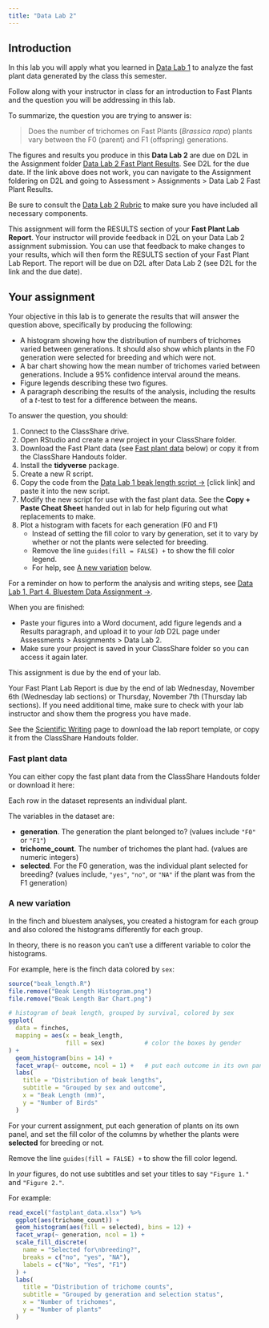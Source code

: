```yaml
---
title: "Data Lab 2"
---
```


## Introduction

In this lab you will apply what you learned in [Data Lab 1](lab1.html) to analyze the fast plant data generated by the class this semester.

Follow along with your instructor in class for an introduction to Fast Plants and the question you will be addressing in this lab.

To summarize, the question you are trying to answer is:

<blockquote class="text-success">Does the number of trichomes on Fast Plants (<i>Brassica rapa</i>) plants vary between the F0 (parent) and F1 (offspring) generations.</blockquote>

The figures and results you produce in this **Data Lab 2** are due on D2L in the Assignment folder [Data Lab 2 Fast Plant Results](https://mnstate.learn.minnstate.edu/d2l/le/content/5076831/viewContent/45750038/View). See D2L for the due date. If the link above does not work, you can navigate to the Assignment foldering on D2L and going to Assessment > Assignments > Data Lab 2 Fast Plant Results.

Be sure to consult the [Data Lab 2 Rubric](https://mnstate.learn.minnstate.edu/d2l/le/content/5076831/viewContent/45749771/View) to make sure you have included all necessary components.


This assignment will form the RESULTS section of your **Fast Plant Lab Report**. Your instructor will provide feedback in D2L on your Data Lab 2 assignment submission. You can use that feedback to make changes to your results, which will then form the RESULTS section of your Fast Plant Lab Report. The report will be due on D2L after Data Lab 2 (see D2L for the link and the due date).


## Your assignment

Your objective in this lab is to generate the results that will answer the question above, specifically by producing the following:

- A histogram showing how the distribution of numbers of trichomes varied between generations. It should also show which plants in the F0 generation were selected for breeding and which were not.
- A bar chart showing how the mean number of trichomes varied between generations. Include a 95% confidence interval around the means.
- Figure legends describing these two figures.
- A paragraph describing the results of the analysis, including the results of a *t*-test to test for a difference between the means.

To answer the question, you should:

1. Connect to the ClassShare drive.
2. Open RStudio and create a new project in your ClassShare folder.
3. Download the Fast Plant data (see [Fast plant data] below) or copy it from the ClassShare Handouts folder.
4. Install the **tidyverse** package.
5. Create a new R script.
6. Copy the code from the [Data Lab 1 beak length script  &rarr;](lab1_beak_length_script.html) [click link] and paste it into the new script.
7. Modify the new script for use with the fast plant data. See the **Copy + Paste Cheat Sheet** handed out in lab for help figuring out what replacements to make.
8. Plot a histogram with facets for each generation (F0 and F1)
    - Instead of setting the fill color to vary by generation, set it to vary by whether or not the plants were selected for breeding.
    - Remove the line `guides(fill = FALSE) +` to show the fill color legend.
    - For help, see [A new variation] below.

For a reminder on how to perform the analysis and writing steps, see [Data Lab 1, Part 4. Bluestem Data Assignment &rarr;](lab1_4_bluestem.html).

When you are finished:

- Paste your figures into a Word document, add figure legends and a Results paragraph, and upload it to your *lab* D2L page under Assessments > Assignments > Data Lab 2.
- Make sure your project is saved in your ClassShare folder so you can access it again later.

This assignment is <span class="text-danger">due by the end of your lab</span>.

Your Fast Plant Lab Report is <span class="text-warning">due by the end of lab Wednesday, November 6th</span> (Wednesday lab sections) or <span class="text-warning">Thursday, November 7th</span> (Thursday lab sections). If you need additional time, make sure to check with your lab instructor and show them the progress you have made.

See the [Scientific Writing](sci_writing.html#fast-plant-lab-report-template) page to download the lab report template, or copy it from the ClassShare Handouts folder.

### Fast plant data

You can either copy the fast plant data from the ClassShare Handouts folder or download it here:

<a href="fastplant_data.xlsx"><i class="fas fa-file-excel fa-5x"></i></a>

Each row in the dataset represents an individual plant.

The variables in the dataset are:

- **generation**. The generation the plant belonged to? (values include `"F0"` or `"F1"`)
- **trichome_count**. The number of trichomes the plant had. (values are numeric integers)
- **selected**. For the F0 generation, was the individual plant selected for breeding? (values include, `"yes"`, `"no"`, or `"NA"` if the plant was from the F1 generation)

### A new variation

In the finch and bluestem analyses, you created a histogram for each group and also colored the histograms differently for each group.

In theory, there is no reason you can't use a different variable to color the histograms.

For example, here is the finch data colored by `sex`:

```r
source("beak_length.R")
file.remove("Beak Length Histogram.png")
file.remove("Beak Length Bar Chart.png")
```

```r
# histogram of beak length, grouped by survival, colored by sex
ggplot(
  data = finches,
  mapping = aes(x = beak_length,
                fill = sex)           # color the boxes by gender
) +
  geom_histogram(bins = 14) +
  facet_wrap(~ outcome, ncol = 1) +   # put each outcome in its own panel
  labs(
    title = "Distribution of beak lengths",
    subtitle = "Grouped by sex and outcome",
    x = "Beak Length (mm)",
    y = "Number of Birds"
  )
```

For your current assignment, put each generation of plants on its own panel, and set the fill color of the columns by whether the plants were **selected** for breeding or not.

Remove the line `guides(fill = FALSE) +` to show the fill color legend.

In *your* figures, do not use subtitles and set your titles to say `"Figure 1."` and `"Figure 2."`.

For example:

```r
read_excel("fastplant_data.xlsx") %>% 
  ggplot(aes(trichome_count)) +
  geom_histogram(aes(fill = selected), bins = 12) +
  facet_wrap(~ generation, ncol = 1) +
  scale_fill_discrete(
    name = "Selected for\nbreeding?",
    breaks = c("no", "yes", "NA"),
    labels = c("No", "Yes", "F1")
  ) +
  labs(
    title = "Distribution of trichome counts",
    subtitle = "Grouped by generation and selection status",
    x = "Number of trichomes",
    y = "Number of plants"
  )
```



